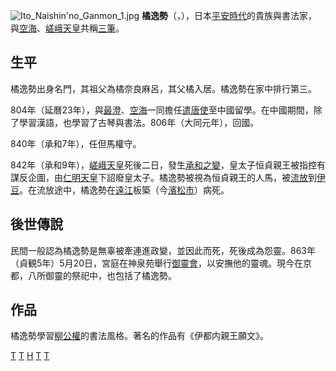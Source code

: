 [[Image:Ito_Naishin'no_Ganmon_1.jpg|thumb]]
'''橘逸勢'''（{{lang-ja|たちばな の はやなり}}，{{bd|782年||842年|}}），日本[[平安時代|平安時代]]的貴族與書法家，與[[空海|空海]]、[[嵯峨天皇|嵯峨天皇]]共稱[[三筆|三筆]]。

==生平==
橘逸勢出身名門，其祖父為橘奈良麻呂，其父橘入居。橘逸勢在家中排行第三。

804年（延曆23年），與[[最澄|最澄]]、[[空海|空海]]一同擔任[[遣唐使|遣唐使]]至中國留學。在中國期間，除了學習漢語，也學習了古琴與書法。806年（大同元年），回國。

840年（承和7年），任但馬權守。

842年（承和9年），[[嵯峨天皇|嵯峨天皇]]死後二日，發生[[承和之變|承和之變]]，皇太子恒貞親王被指控有謀反企圖，由[[仁明天皇|仁明天皇]]下詔廢皇太子。橘逸勢被視為恒貞親王的人馬，被[[流放|流放]]到[[伊豆|伊豆]]。在流放途中，橘逸勢在[[遠江國|遠江]]板築（今[[濱松市|濱松市]]）病死。

==後世傳說==

民間一般認為橘逸勢是無辜被牽連進政變，並因此而死，死後成為怨靈。863年（貞観5年）5月20日，宮庭在神泉苑舉行[[御靈會|御靈會]]，以安撫他的靈魂。現今在京都，八所御靈的祭祀中，也包括了橘逸勢。

==作品==
橘逸勢學習[[柳公權|柳公權]]的書法風格。著名的作品有《伊都内親王願文》。

{{Authority control}}
{{Japan-artist-stub}}
[[Category:平安時代初期貴族|T]]
[[Category:日本書法家|T]]
[[Category:橘氏|H]]
[[Category:遣唐使|T]]
[[Category:日本人物神|T]]